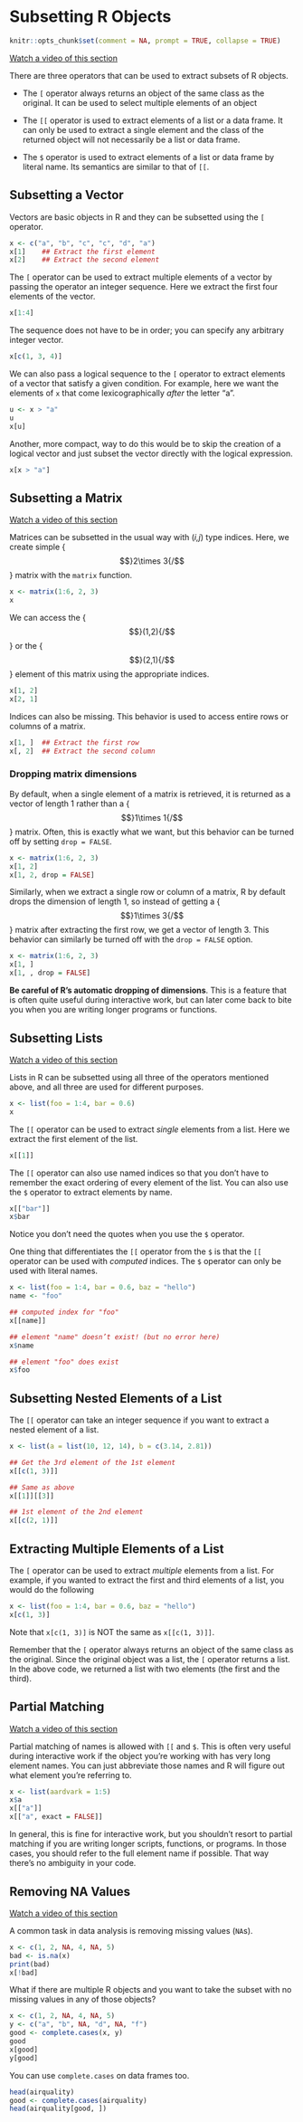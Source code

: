 # Subsetting R Objects

```r
knitr::opts_chunk$set(comment = NA, prompt = TRUE, collapse = TRUE)
```

[Watch a video of this section](https://youtu.be/VfZUZGUgHqg)

There are three operators that can be used to extract subsets of R
objects.

- The `[` operator always returns an object of the same class as the
  original. It can be used to select multiple elements of an object

- The `[[` operator is used to extract elements of a list or a data
  frame. It can only be used to extract a single element and the class
  of the returned object will not necessarily be a list or data frame.

- The `$` operator is used to extract elements of a list or data frame
  by literal name. Its semantics are similar to that of `[[`.


## Subsetting a Vector

Vectors are basic objects in R and they can be subsetted using the `[`
operator.

```r
x <- c("a", "b", "c", "c", "d", "a")  
x[1]    ## Extract the first element
x[2]    ## Extract the second element
```

The `[` operator can be used to extract multiple elements of a vector
by passing the operator an integer sequence. Here we extract the first
four elements of the vector.

```r
x[1:4]
```

The sequence does not have to be in order; you can specify any
arbitrary integer vector.

```r
x[c(1, 3, 4)]
```

We can also pass a logical sequence to the `[` operator to extract
elements of a vector that satisfy a given condition. For example, here
we want the elements of `x` that come lexicographically *after* the
letter "a".

```r
u <- x > "a"
u
x[u]
```

Another, more compact, way to do this would be to skip the creation of
a logical vector and just subset the vector directly with the logical
expression.

```r
x[x > "a"]
```


## Subsetting a Matrix

[Watch a video of this section](https://youtu.be/FzjXesh9tRw)

Matrices can be subsetted in the usual way with (_i,j_) type
indices. Here, we create simple {$$}2\times 3{/$$} matrix with the `matrix`
function.

```r
x <- matrix(1:6, 2, 3)
x
```

We can access the {$$}(1,2){/$$} or the {$$}(2,1){/$$} element of this matrix
using the appropriate indices.

```r
x[1, 2]
x[2, 1]
```

Indices can also be missing. This behavior is used to access entire
rows or columns of a matrix.

```r
x[1, ]  ## Extract the first row
x[, 2]  ## Extract the second column
```

### Dropping matrix dimensions

By default, when a single element of a matrix is retrieved, it is
returned as a vector of length 1 rather than a {$$}1\times 1{/$$}
matrix. Often, this is exactly what we want, but this behavior can be
turned off by setting `drop = FALSE`.

```r
x <- matrix(1:6, 2, 3)
x[1, 2]
x[1, 2, drop = FALSE]
```

Similarly, when we extract a single row or column of a matrix, R by
default drops the dimension of length 1, so instead of getting a
{$$}1\times 3{/$$} matrix after extracting the first row, we get a vector of
length 3. This behavior can similarly be turned off with the `drop =
FALSE` option.

```r
x <- matrix(1:6, 2, 3)
x[1, ]
x[1, , drop = FALSE]
```

**Be careful of R's automatic dropping of dimensions**. This is a
feature that is often quite useful during interactive work, but can
later come back to bite you when you are writing longer programs or
functions.


## Subsetting Lists

[Watch a video of this section](https://youtu.be/DStKguVpuDI)

Lists in R can be subsetted using all three of the operators mentioned
above, and all three are used for different purposes.

```r
x <- list(foo = 1:4, bar = 0.6)
x
```

The `[[` operator can be used to extract *single* elements from a
list. Here we extract the first element of the list.

```r
x[[1]]
```

The `[[` operator can also use named indices so that you don't have to
remember the exact ordering of every element of the list. You can also
use the `$` operator to extract elements by name.

```r
x[["bar"]]
x$bar
```

Notice you don't need the quotes when you use the `$` operator.


One thing that differentiates the `[[` operator from the `$` is that
the `[[` operator can be used with _computed_ indices. The `$`
operator can only be used with literal names.

```r
x <- list(foo = 1:4, bar = 0.6, baz = "hello")
name <- "foo"

## computed index for "foo"
x[[name]]  

## element "name" doesn’t exist! (but no error here)
x$name     

## element "foo" does exist
x$foo      
```

## Subsetting Nested Elements of a List

The `[[` operator can take an integer sequence if you want to extract
a nested element of a list.

```r
x <- list(a = list(10, 12, 14), b = c(3.14, 2.81))

## Get the 3rd element of the 1st element
x[[c(1, 3)]]  

## Same as above
x[[1]][[3]]   

## 1st element of the 2nd element
x[[c(2, 1)]]  
```

## Extracting Multiple Elements of a List


The `[` operator can be used to extract *multiple* elements from a
list. For example, if you wanted to extract the first and third
elements of a list, you would do the following

```r
x <- list(foo = 1:4, bar = 0.6, baz = "hello")
x[c(1, 3)]
```

Note that `x[c(1, 3)]` is NOT the same as `x[[c(1, 3)]]`.

Remember that the `[` operator always returns an object of the same
class as the original. Since the original object was a list, the `[`
operator returns a list. In the above code, we returned a list with
two elements (the first and the third).



## Partial Matching

[Watch a video of this section](https://youtu.be/q3BNhHHVCu4)

Partial matching of names is allowed with `[[` and `$`. This is often
very useful during interactive work if the object you're working with
has very long element names. You can just abbreviate those names and R
will figure out what element you're referring to.

```r
x <- list(aardvark = 1:5)
x$a
x[["a"]]
x[["a", exact = FALSE]]
```

In general, this is fine for interactive work, but you shouldn't
resort to partial matching if you are writing longer scripts,
functions, or programs. In those cases, you should refer to the full
element name if possible. That way there's no ambiguity in your code.


## Removing NA Values

[Watch a video of this section](https://youtu.be/TtJxmwXbwo0)

A common task in data analysis is removing missing values (`NA`s).

```r
x <- c(1, 2, NA, 4, NA, 5)
bad <- is.na(x)
print(bad)
x[!bad]
```


What if there are multiple R objects and you want to take the subset with
no missing values in any of those objects?

```r
x <- c(1, 2, NA, 4, NA, 5)
y <- c("a", "b", NA, "d", NA, "f")
good <- complete.cases(x, y)
good
x[good]
y[good]
```

You can use `complete.cases` on data frames too.

```r
head(airquality)
good <- complete.cases(airquality)
head(airquality[good, ])
```
